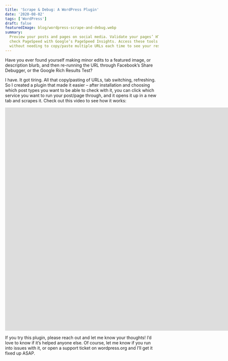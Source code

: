 ```yaml
---
title: 'Scrape & Debug: A WordPress Plugin'
date: '2020-08-02'
tags: ['WordPress']
draft: false
featuredImage: blog/wordpress-scrape-and-debug.webp
summary:
  Preview your posts and pages on social media. Validate your pages’ HTML with W3C’s Validator, or
  check PageSpeed with Google’s PageSpeed Insights. Access these tools quickly from within wp-admin,
  without needing to copy/paste multiple URLs each time to see your results.
---
```


Have you ever found yourself making minor edits to a featured image, or description blurb, and then
re-running the URL through Facebook’s Share Debugger, or the Google Rich Results Test?

I have. It got tiring. All that copy/pasting of URLs, tab switching, refreshing. So I created a
plugin that made it easier – after installation and choosing which post types you want to be able to
check with it, you can click which service you want to run your post/page through, and it opens it
up in a new tab and scrapes it. Check out this video to see how it works:

<div className="w-full relative">
  <iframe
    width="1776"
    height="730"
    src="https://www.youtube.com/embed/fe1gcKVcX6o"
    title="Scrape and Debug WordPress Plugin Overview"
    frameborder="0"
    allow="accelerometer; autoplay; clipboard-write; encrypted-media; gyroscope; picture-in-picture"
    allowfullscreen
    className="w-full relative responsive"
  ></iframe>
</div>

If you try this plugin, please reach out and let me know your thoughts! I’d love to know if it’s
helped anyone else. Of course, let me know if you run into issues with it, or open a support ticket
on wordpress.org and I’ll get it fixed up ASAP.
